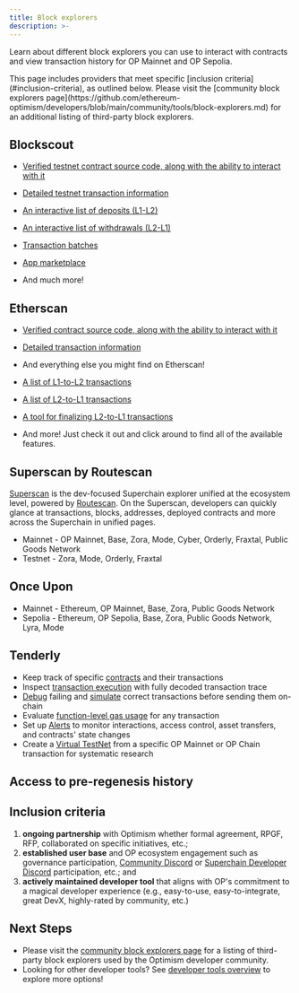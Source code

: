 ```yaml
---
title: Block explorers
description: >-
---
```


  Learn about different block explorers you can use to interact with contracts
  and view transaction history for OP Mainnet and OP Sepolia.

<Info>
  This page includes providers that meet specific [inclusion criteria](#inclusion-criteria), as outlined below. Please visit the [community block explorers page](https://github.com/ethereum-optimism/developers/blob/main/community/tools/block-explorers.md) for an additional listing of third-party block explorers.
</Info>

## Blockscout


*   [Verified testnet contract source code, along with the ability to interact with it](https://optimism.blockscout.com/verified-contracts)
*   [Detailed testnet transaction information](https://optimism.blockscout.com/tx/0xa1b04233084d4067ec0bb3e09301012900f0e209f14a3d406f3d6dc696eea138)


*   [An interactive list of deposits (L1-L2)](https://optimism.blockscout.com/l2-deposits)
*   [An interactive list of withdrawals (L2-L1)](https://optimism.blockscout.com/l2-withdrawals)
*   [Transaction batches](https://optimism.blockscout.com/l2-txn-batches)
*   [App marketplace](https://optimism.blockscout.com/apps)
*   And much more!

## Etherscan



*   [Verified contract source code, along with the ability to interact with it](https://explorer.optimism.io/address/0x420000000000000000000000000000000000000F#code)
*   [Detailed transaction information](https://explorer.optimism.io/tx/0x292423266d6da24126dc4e0e81890c22a67295cc8b1a987e71ad84748511452f)
*   And everything else you might find on Etherscan!


*   [A list of L1-to-L2 transactions](https://explorer.optimism.io/txsEnqueued)
*   [A list of L2-to-L1 transactions](https://explorer.optimism.io/txsExit)
*   [A tool for finalizing L2-to-L1 transactions](https://explorer.optimism.io/messagerelayer)
*   And more! Just check it out and click around to find all of the available features.

## Superscan by Routescan

[Superscan](https://superscan.network) is the dev-focused Superchain explorer unified at the ecosystem level, powered by [Routescan](https://routescan.io). On the Superscan, developers can quickly glance at transactions, blocks, addresses, deployed contracts and more across the Superchain in unified pages.


*   Mainnet - OP Mainnet, Base, Zora, Mode, Cyber, Orderly, Fraxtal, Public Goods Network
*   Testnet - Zora, Mode, Orderly, Fraxtal

## Once Upon



*   Mainnet - Ethereum, OP Mainnet, Base, Zora, Public Goods Network
*   Sepolia - Ethereum, OP Sepolia, Base, Zora, Public Goods Network, Lyra, Mode


## Tenderly



*   Keep track of specific [contracts](https://docs.tenderly.co/developer-explorer/contracts?mtm_campaign=ext-docs&mtm_kwd=optimism) and their transactions
*   Inspect [transaction execution](https://docs.tenderly.co/developer-explorer/inspect-transaction?mtm_campaign=ext-docs&mtm_kwd=optimism) with fully decoded transaction trace
*   [Debug](https://docs.tenderly.co/debugger?mtm_campaign=ext-docs&mtm_kwd=optimism) failing and [simulate](https://docs.tenderly.co/simulator-ui/using-simulation-ui?mtm_campaign=ext-docs&mtm_kwd=optimism) correct transactions before sending them on-chain
*   Evaluate [function-level gas usage](https://docs.tenderly.co/debugger/gas-profiler?mtm_campaign=ext-docs&mtm_kwd=optimism) for any transaction
*   Set up [Alerts](https://docs.tenderly.co/alerts/tutorials-and-quickstarts/alerting-quickstart-guide?mtm_campaign=ext-docs&mtm_kwd=optimism) to monitor interactions, access control, asset transfers, and contracts' state changes
*   Create a [Virtual TestNet](https://docs.tenderly.co/virtual-testnets?mtm_campaign=ext-docs&mtm_kwd=optimism) from a specific OP Mainnet or OP Chain transaction for systematic research


## Access to pre-regenesis history


## Inclusion criteria


1.  **ongoing partnership** with Optimism whether formal agreement, RPGF, RFP, collaborated on specific initiatives, etc.;
2.  **established user base** and OP ecosystem engagement such as governance participation, [Community Discord](https://discord.gg/optimism) or [Superchain Developer Discord](https://guild.xyz/superchain-devs) participation, etc.; and
3.  **actively maintained developer tool** that aligns with OP's commitment to a magical developer experience (e.g., easy-to-use, easy-to-integrate, great DevX, highly-rated by community, etc.)


## Next Steps

*   Please visit the [community block explorers page](https://github.com/ethereum-optimism/developers/blob/main/community/tools/block-explorers.md) for a listing of third-party block explorers used by the Optimism developer community.
*   Looking for other developer tools? See [developer tools overview](/app-developers/tools) to explore more options!
